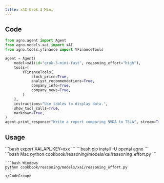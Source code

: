 ```yaml
---
title: xAI Grok 3 Mini
---
```


## Code

```python cookbook/reasoning/models/xai/reasoning_effort.py
from agno.agent import Agent
from agno.models.xai import xAI
from agno.tools.yfinance import YFinanceTools

agent = Agent(
    model=xAI(id="grok-3-mini-fast", reasoning_effort="high"),
    tools=[
        YFinanceTools(
            stock_price=True,
            analyst_recommendations=True,
            company_info=True,
            company_news=True,
        )
    ],
    instructions="Use tables to display data.",
    show_tool_calls=True,
    markdown=True,
)
agent.print_response("Write a report comparing NVDA to TSLA", stream=True)

```

## Usage

<Steps>
  <Snippet file="create-venv-step.mdx" />

  <Step title="Set your API key">
    ```bash
    export XAI_API_KEY=xxx
    ```
  </Step>

  <Step title="Install libraries">
    ```bash
    pip install -U openai agno
    ```
  </Step>

  <Step title="Run Agent">
    <CodeGroup>
    ```bash Mac
    python cookbook/reasoning/models/xai/reasoning_effort.py
    ```

    ```bash Windows
    python cookbook/reasoning/models/xai/reasoning_effort.py
    ```
    </CodeGroup>
  </Step>
</Steps>